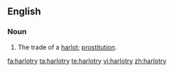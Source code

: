 ==English==
===Noun===
{{en-noun|harlotries|-}}
# The trade of a [[harlot]]; [[prostitution]].

[[fa:harlotry]]
[[ta:harlotry]]
[[te:harlotry]]
[[vi:harlotry]]
[[zh:harlotry]]